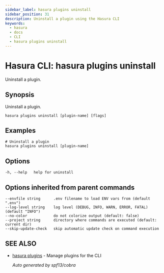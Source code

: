 ```yaml
---
sidebar_label: hasura plugins uninstall
sidebar_position: 31
description: Uninstall a plugin using the Hasura CLI
keywords:
  - hasura
  - docs
  - CLI
  - hasura plugins uninstall
---
```


# Hasura CLI: hasura plugins uninstall

Uninstall a plugin.

## Synopsis

Uninstall a plugin.

    hasura plugins uninstall [plugin-name] [flags]

## Examples

    # Uninstall a plugin
    hasura plugins uninstall [plugin-name]

## Options

    -h, --help   help for uninstall

## Options inherited from parent commands

    --envfile string      .env filename to load ENV vars from (default ".env")
    --log-level string    log level (DEBUG, INFO, WARN, ERROR, FATAL) (default "INFO")
    --no-color            do not colorize output (default: false)
    --project string      directory where commands are executed (default: current dir)
    --skip-update-check   skip automatic update check on command execution

## SEE ALSO

- [hasura plugins](/graphql/core/hasura-cli/hasura_plugins) - Manage plugins for the CLI

  _Auto generated by spf13/cobra_
